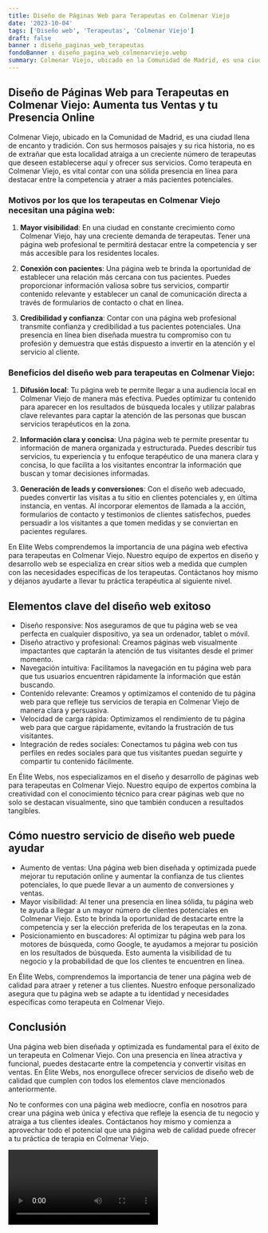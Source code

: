 ```yaml
---
title: Diseño de Páginas Web para Terapeutas en Colmenar Viejo
date: '2023-10-04'
tags: ['Diseño web', 'Terapeutas', 'Colmenar Viejo']
draft: false
banner : diseño_paginas_web_terapeutas
fondoBanner : diseño_pagina_web_colmenarviejo.webp
summary: Colmenar Viejo, ubicado en la Comunidad de Madrid, es una ciudad llena de encanto y tradición. Con sus hermosos paisajes y su rica historia, no es de extrañar que esta localidad atraiga a un creciente número de terapeutas que deseen establecerse aquí y ofrecer sus servicios. Como terapeuta en Colmenar Viejo, es vital contar con una sólida presencia en línea para destacar entre la competencia y atraer a más pacientes potenciales.
---
```


## Diseño de Páginas Web para Terapeutas en Colmenar Viejo: Aumenta tus Ventas y tu Presencia Online

Colmenar Viejo, ubicado en la Comunidad de Madrid, es una ciudad llena de encanto y tradición. Con sus hermosos paisajes y su rica historia, no es de extrañar que esta localidad atraiga a un creciente número de terapeutas que deseen establecerse aquí y ofrecer sus servicios. Como terapeuta en Colmenar Viejo, es vital contar con una sólida presencia en línea para destacar entre la competencia y atraer a más pacientes potenciales.

### Motivos por los que los terapeutas en Colmenar Viejo necesitan una página web:

1. **Mayor visibilidad**: En una ciudad en constante crecimiento como Colmenar Viejo, hay una creciente demanda de terapeutas. Tener una página web profesional te permitirá destacar entre la competencia y ser más accesible para los residentes locales.

2. **Conexión con pacientes**: Una página web te brinda la oportunidad de establecer una relación más cercana con tus pacientes. Puedes proporcionar información valiosa sobre tus servicios, compartir contenido relevante y establecer un canal de comunicación directa a través de formularios de contacto o chat en línea.

3. **Credibilidad y confianza**: Contar con una página web profesional transmite confianza y credibilidad a tus pacientes potenciales. Una presencia en línea bien diseñada muestra tu compromiso con tu profesión y demuestra que estás dispuesto a invertir en la atención y el servicio al cliente.

### Beneficios del diseño web para terapeutas en Colmenar Viejo:

1. **Difusión local**: Tu página web te permite llegar a una audiencia local en Colmenar Viejo de manera más efectiva. Puedes optimizar tu contenido para aparecer en los resultados de búsqueda locales y utilizar palabras clave relevantes para captar la atención de las personas que buscan servicios terapéuticos en la zona.

2. **Información clara y concisa**: Una página web te permite presentar tu información de manera organizada y estructurada. Puedes describir tus servicios, tu experiencia y tu enfoque terapéutico de una manera clara y concisa, lo que facilita a los visitantes encontrar la información que buscan y tomar decisiones informadas.

3. **Generación de leads y conversiones**: Con el diseño web adecuado, puedes convertir las visitas a tu sitio en clientes potenciales y, en última instancia, en ventas. Al incorporar elementos de llamada a la acción, formularios de contacto y testimonios de clientes satisfechos, puedes persuadir a los visitantes a que tomen medidas y se conviertan en pacientes regulares.

En Elite Webs comprendemos la importancia de una página web efectiva para terapeutas en Colmenar Viejo. Nuestro equipo de expertos en diseño y desarrollo web se especializa en crear sitios web a medida que cumplen con las necesidades específicas de los terapeutas. Contáctanos hoy mismo y déjanos ayudarte a llevar tu práctica terapéutica al siguiente nivel.

<GifSeo />

<Cta />

## Elementos clave del diseño web exitoso

- Diseño responsive: Nos aseguramos de que tu página web se vea perfecta en cualquier dispositivo, ya sea un ordenador, tablet o móvil.
- Diseño atractivo y profesional: Creamos páginas web visualmente impactantes que captarán la atención de tus visitantes desde el primer momento.
- Navegación intuitiva: Facilitamos la navegación en tu página web para que tus usuarios encuentren rápidamente la información que están buscando.
- Contenido relevante: Creamos y optimizamos el contenido de tu página web para que refleje tus servicios de terapia en Colmenar Viejo de manera clara y persuasiva.
- Velocidad de carga rápida: Optimizamos el rendimiento de tu página web para que cargue rápidamente, evitando la frustración de tus visitantes.
- Integración de redes sociales: Conectamos tu página web con tus perfiles en redes sociales para que tus visitantes puedan seguirte y compartir tu contenido fácilmente.

En Élite Webs, nos especializamos en el diseño y desarrollo de páginas web para terapeutas en Colmenar Viejo. Nuestro equipo de expertos combina la creatividad con el conocimiento técnico para crear páginas web que no solo se destacan visualmente, sino que también conducen a resultados tangibles.

## Cómo nuestro servicio de diseño web puede ayudar

- Aumento de ventas: Una página web bien diseñada y optimizada puede mejorar tu reputación online y aumentar la confianza de tus clientes potenciales, lo que puede llevar a un aumento de conversiones y ventas.
- Mayor visibilidad: Al tener una presencia en línea sólida, tu página web te ayuda a llegar a un mayor número de clientes potenciales en Colmenar Viejo. Esto te brinda la oportunidad de destacarte entre la competencia y ser la elección preferida de los terapeutas en la zona.
- Posicionamiento en buscadores: Al optimizar tu página web para los motores de búsqueda, como Google, te ayudamos a mejorar tu posición en los resultados de búsqueda. Esto aumenta la visibilidad de tu negocio y la probabilidad de que los clientes te encuentren en línea.

En Élite Webs, comprendemos la importancia de tener una página web de calidad para atraer y retener a tus clientes. Nuestro enfoque personalizado asegura que tu página web se adapte a tu identidad y necesidades específicas como terapeuta en Colmenar Viejo.

## Conclusión

Una página web bien diseñada y optimizada es fundamental para el éxito de un terapeuta en Colmenar Viejo. Con una presencia en línea atractiva y funcional, puedes destacarte entre la competencia y convertir visitas en ventas. En Élite Webs, nos enorgullece ofrecer servicios de diseño web de calidad que cumplen con todos los elementos clave mencionados anteriormente.

No te conformes con una página web mediocre, confía en nosotros para crear una página web única y efectiva que refleje la esencia de tu negocio y atraiga a tus clientes ideales. Contáctanos hoy mismo y comienza a aprovechar todo el potencial que una página web de calidad puede ofrecer a tu práctica de terapia en Colmenar Viejo.

<Video />

<CtaBot job='Terapeutas' city='Colmenar Viejo'/>

<Gmaps query='Colmenar Viejo+españa+maps' />